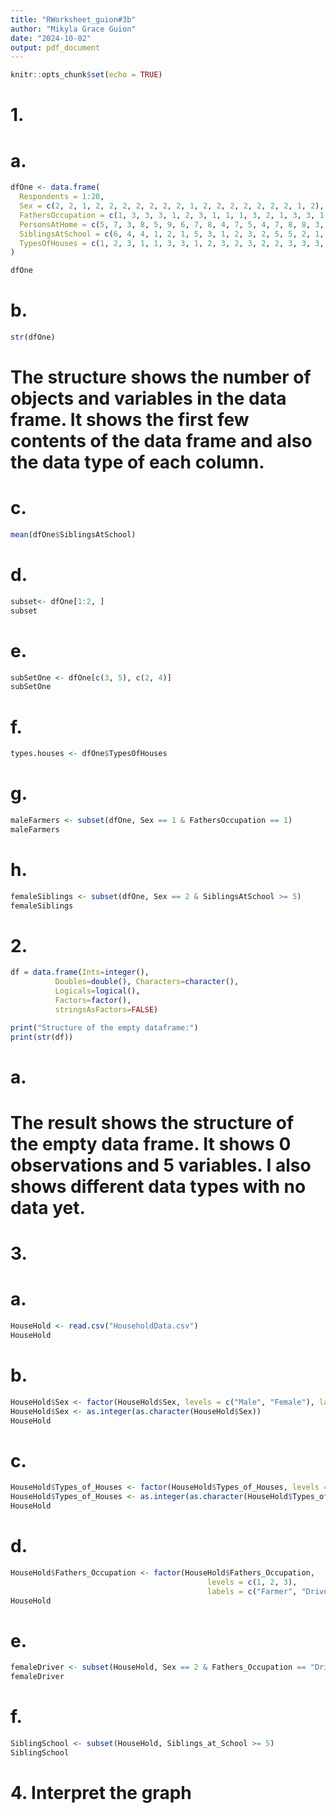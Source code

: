 ```yaml
---
title: "RWorksheet_guion#3b"
author: "Mikyla Grace Guion"
date: "2024-10-02"
output: pdf_document
---
```


```r
knitr::opts_chunk$set(echo = TRUE)
```
# 1.
# a.
```r
dfOne <- data.frame(
  Respondents = 1:20, 
  Sex = c(2, 2, 1, 2, 2, 2, 2, 2, 2, 2, 1, 2, 2, 2, 2, 2, 2, 2, 1, 2), 
  FathersOccupation = c(1, 3, 3, 3, 1, 2, 3, 1, 1, 1, 3, 2, 1, 3, 3, 1, 3, 1, 2, 1), 
  PersonsAtHome = c(5, 7, 3, 8, 5, 9, 6, 7, 8, 4, 7, 5, 4, 7, 8, 8, 3, 11, 7, 6), 
  SiblingsAtSchool = c(6, 4, 4, 1, 2, 1, 5, 3, 1, 2, 3, 2, 5, 5, 2, 1, 2, 5, 3, 2), 
  TypesOfHouses = c(1, 2, 3, 1, 1, 3, 3, 1, 2, 3, 2, 3, 2, 2, 3, 3, 3, 3, 3, 2)
)

dfOne


```
# b.
```r
str(dfOne)
```
# The structure shows the number of objects and variables in the data frame. It shows the first few contents of the data frame and also the data type of each column.

# c.
```r
mean(dfOne$SiblingsAtSchool)
```
# d.
```r
subset<- dfOne[1:2, ]
subset 

```
# e.
```r
subSetOne <- dfOne[c(3, 5), c(2, 4)]
subSetOne

```
# f.
```r
types.houses <- dfOne$TypesOfHouses   
```
# g.
```r
maleFarmers <- subset(dfOne, Sex == 1 & FathersOccupation == 1)
maleFarmers
```
# h.
```r
femaleSiblings <- subset(dfOne, Sex == 2 & SiblingsAtSchool >= 5)
femaleSiblings
```
# 2.
```r
df = data.frame(Ints=integer(),
          Doubles=double(), Characters=character(),
          Logicals=logical(),
          Factors=factor(),
          stringsAsFactors=FALSE)

print("Structure of the empty dataframe:")
print(str(df))
```
# a.
# The result shows the structure of the empty data frame. It shows 0 observations and 5 variables. I also shows different data types with no data yet.

# 3.
# a.
```r
HouseHold <- read.csv("HouseholdData.csv")
HouseHold
```
# b.
```r
HouseHold$Sex <- factor(HouseHold$Sex, levels = c("Male", "Female"), labels = c(1, 2))
HouseHold$Sex <- as.integer(as.character(HouseHold$Sex))
HouseHold
```
# c.
```r
HouseHold$Types_of_Houses <- factor(HouseHold$Types_of_Houses, levels = c("Wood", "Congrete", "Semi-congrete"), labels = c(1, 2, 3))
HouseHold$Types_of_Houses <- as.integer(as.character(HouseHold$Types_of_Houses))
HouseHold

```
# d.
```r
HouseHold$Fathers_Occupation <- factor(HouseHold$Fathers_Occupation, 
                                            levels = c(1, 2, 3), 
                                            labels = c("Farmer", "Driver", "Others"))
HouseHold
```

# e.
```r
femaleDriver <- subset(HouseHold, Sex == 2 & Fathers_Occupation == "Driver")
femaleDriver
```

# f.
```r
SiblingSchool <- subset(HouseHold, Siblings_at_School >= 5)
SiblingSchool
```
# 4. Interpret the graph

